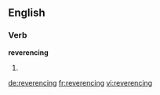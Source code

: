 ==English==

===Verb===
'''reverencing'''

# {{third-person singular of|reverence}}

[[de:reverencing]]
[[fr:reverencing]]
[[vi:reverencing]]